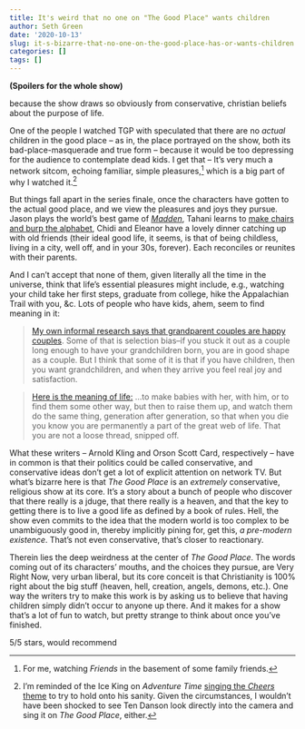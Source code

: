 ```yaml
---
title: It's weird that no one on "The Good Place" wants children
author: Seth Green
date: '2020-10-13'
slug: it-s-bizarre-that-no-one-on-the-good-place-has-or-wants-children
categories: []
tags: []
---
```


**(Spoilers for the whole show)**

because the show draws so obviously from conservative, christian beliefs about the purpose of life.

One of the people I watched TGP with speculated that there are no _actual_ children in the good place -- as in, the place portrayed on the show, both its bad-place-masquerade and true form -- because it would be too depressing for the audience to contemplate dead kids. I get that -- It's very much a network sitcom, echoing familiar, simple pleasures,^[For me,  watching _Friends_ in the basement of some family friends.] which is a big part of why I watched it.^[I'm reminded of the Ice King on _Adventure Time_ [singing the _Cheers_ theme](https://www.youtube.com/watch?v=6rdvgvvvVPk) to try to hold onto his sanity. Given the circumstances, I wouldn't have been shocked to see Ten Danson look directly into the camera and sing it on _The Good Place_, either.] 

But things fall apart in the series finale, once the characters have gotten to the actual good place, and we view the pleasures and joys they pursue. Jason plays the world's best game of [_Madden_](https://en.wikipedia.org/wiki/Madden_NFL), Tahani learns to [make chairs and burp the alphabet](https://www.reddit.com/r/TheGoodPlace/comments/exddu9/part_of_tahanis_list/), Chidi and Eleanor have a lovely dinner catching up with old friends (their ideal good life, it seems, is that of being childless, living in a city, well off, and in your 30s, forever). Each reconciles or reunites with their parents. 

And I can't accept that none of them, given literally all the time in the universe, think that life's essential pleasures might include, e.g., watching your child take her first steps, graduate from college, hike the Appalachian Trail with you, &c. Lots of people who have kids, ahem, seem to find meaning in it:

> [My own informal research says that grandparent couples are happy couples](https://www.arnoldkling.com/blog/off-topic-marriage-and-grandchildren/). Some of that is selection bias–if you stuck it out as a couple long enough to have your grandchildren born, you are in good shape as a couple. But I think that some of it is that if you have children, then you want grandchildren, and when they arrive you feel real joy and satisfaction.

> [Here is the meaning of life:](https://en.wikipedia.org/wiki/Shadow_Puppets) ...to make babies with her, with him, or to find them some other way, but then to raise them up, and watch them do the same thing, generation after generation, so that when you die you know you are permanently a part of the great web of life. That you are not a loose thread, snipped off.

What these writers -- Arnold Kling and Orson Scott Card, respectively -- have in common is that their politics could be called conservative, and conservative ideas don't get a lot of explicit attention on network TV. But what's bizarre here is that _The Good Place_ is an _extremely_ conservative, religious show at its core. It's a story about a bunch of people who discover that there really is a jduge, that there really is a heaven, and that the key to getting there is to live a good life as defined by a book of rules. Hell, the show even commits to the idea that the modern world is too complex to be unambiguously good in, thereby implicitly pining for, get this, _a pre-modern existence_. That's not even conservative, that's closer to reactionary.

Therein lies the deep weirdness at the center of _The Good Place_. The words coming out of its characters' mouths, and the choices they pursue, are Very Right Now, very urban liberal, but its core conceit is that Christianity is 100% right about the big stuff (heaven, hell, creation, angels, demons, etc.). One way the writers try to make this work is by asking us to believe that having children simply didn't occur to anyone up there. And it makes for a show that's a lot of fun to watch, but pretty strange to think about once you've finished. 

5/5 stars, would recommend



